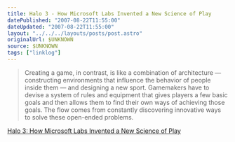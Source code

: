 ```yaml
---
title: Halo 3 - How Microsoft Labs Invented a New Science of Play
datePublished: "2007-08-22T11:55:00"
dateUpdated: "2007-08-22T11:55:00"
layout: "../../../layouts/posts/post.astro"
originalUrl: $UNKNOWN
source: $UNKNOWN
tags: ["linklog"]
---
```


> Creating a game, in contrast, is like a combination of architecture — constructing environments that influence the behavior of people inside them — and designing a new sport. Gamemakers have to devise a system of rules and equipment that gives players a few basic goals and then allows them to find their own ways of achieving those goals. The flow comes from constantly discovering innovative ways to solve these open-ended problems.

[Halo 3: How Microsoft Labs Invented a New Science of Play](https://www.wired.com/2007/08/ff-halo-2/)
